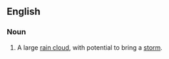 ==English==

===Noun===
{{en-noun|sg=[[storm]] [[cloud]]}}
# A large [[rain cloud]], with potential to bring a [[storm]].